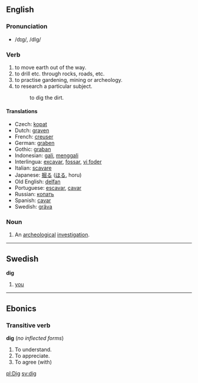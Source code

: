 ==English==
=== Pronunciation ===
*/dɪg/, /dIg/

=== Verb ===
{{irregverb|dig|[[digs]]|[[dug]]|[[dug]]|[[digging]]}}
# to move earth out of the way.
# to drill etc. through rocks, roads, etc.
# to practise gardening, mining or archeology.
# to research a particular subject.
#: to dig the dirt.

==== Translations ====
*Czech: [[kopat]]
*Dutch: [[graven]]
*French: [[creuser]]
*German: [[graben]]
*Gothic: [[graban]]
*Indonesian: [[gali]], [[gali|menggali]] 
*Interlingua: [[excavar]], [[fossar]], [[vi foder]]
*Italian: [[scavare]]
*Japanese: [[掘る]] ([[ほる]], horu)
*Old English: [[delfan]]
*Portuguese: [[escavar]], [[cavar]]
*Russian: [[копать]]
*Spanish: [[cavar]]
*Swedish: [[gräva]]

=== Noun ===
{{sb|dig|[[digs]]}}
# An [[archeological]] [[investigation]].

----

==Swedish==
'''dig'''
# [[you]]

----
==Ebonics==
===Transitive verb===
'''dig''' (''no inflected forms'')
#To understand.
#To appreciate.
#To agree (with)

[[pl:Dig]]
[[sv:dig]]